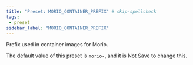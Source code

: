 ```yaml
---
title: "Preset: MORIO_CONTAINER_PREFIX" # skip-spellcheck
tags:
 - preset
sidebar_label: "MORIO_CONTAINER_PREFIX"
---
```


Prefix used in container images for Morio.

<Note>

The default value of this preset is `morio-`, and it is <Label style="danger">Not Save</Label> to change this.

</Note>
